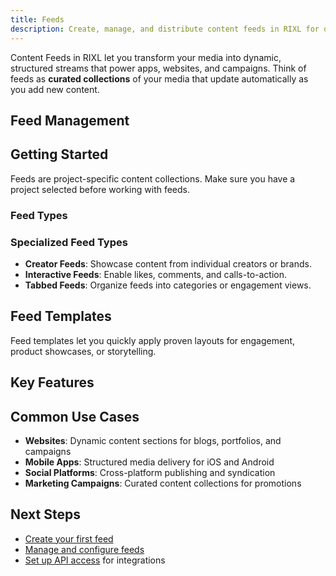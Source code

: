 ```yaml
---
title: Feeds
description: Create, manage, and distribute content feeds in RIXL for dynamic media delivery..
---
```



Content Feeds in RIXL let you transform your media into dynamic, structured streams that power apps, websites, and campaigns. Think of feeds as **curated collections** of your media that update automatically as you add new content.

## Feed Management

<div className="grid gap-6 sm:grid-cols-2">
  <InteractiveCard
    title="Create Feed"
    description="Set up new content feeds with custom organization and filtering rules."
    href="/docs/platform/dashboard/feeds/create-feed"
    icon="FolderPlus"
  />
  <InteractiveCard
    title="Manage Feeds"
    description="Configure existing feeds, update settings, and monitor performance."
    href="/docs/platform/dashboard/feeds/manage-feeds"
    icon="Settings"
  />
</div>

## Getting Started

<Callout type="info">
Feeds are project-specific content collections. Make sure you have a project selected before working with feeds.
</Callout>

### Feed Types

<div className="grid gap-6 sm:grid-cols-2 lg:grid-cols-4 mt-6">
  <InfoCard 
    title="Video Feeds" 
    description="Collections of video content with custom ordering and filtering"
    icon="Video"
  />
  <InfoCard 
    title="Image Feeds" 
    description="Curated image collections with responsive delivery"
    icon="Image"
  />
  <InfoCard 
    title="Mixed Media" 
    description="Combined video and image feeds with flexible organization"
    icon="Layers"
  />
  <InfoCard 
    title="Dynamic Feeds" 
    description="Automatically updated feeds based on rules and criteria"
    icon="Workflow"
  />
</div>

### Specialized Feed Types

- **Creator Feeds**: Showcase content from individual creators or brands.  
- **Interactive Feeds**: Enable likes, comments, and calls-to-action.  
- **Tabbed Feeds**: Organize feeds into categories or engagement views.

## Feed Templates

<div className="grid grid-cols-1 gap-4 sm:grid-cols-2">
  <InfoCard title="TikTok-Style Feeds" description="Vertical scrolling optimized for short-form video content" />
  <InfoCard title="Instagram Stories" description="Horizontal story-based layout with sequential content" />
  <InfoCard title="Portfolio Grid" description="Professional grid layouts for showcasing work" />
  <InfoCard title="News Feed" description="Article-style layout with chronological organization" />
</div>

<Callout type="info">
Feed templates let you quickly apply proven layouts for engagement, product showcases, or storytelling.
</Callout>

## Key Features

<div className="grid gap-6 sm:grid-cols-2 mt-6">
  <InfoCard title="Structured Content" description="Organize media with custom ordering, filtering, and categorization" icon="FolderIcon" />
  <InfoCard title="Dynamic Distribution" description="API-driven content delivery with real-time updates" icon="Activity" />
  <InfoCard title="Social Integration" description="Built-in support for likes, comments, and interactions" icon="MessageCircle" />
  <InfoCard title="Embeddable Widgets" description="Ready-to-use feed components for quick integration" icon="Code" />
</div>

## Common Use Cases

- **Websites**: Dynamic content sections for blogs, portfolios, and campaigns  
- **Mobile Apps**: Structured media delivery for iOS and Android  
- **Social Platforms**: Cross-platform publishing and syndication  
- **Marketing Campaigns**: Curated content collections for promotions  

## Next Steps

- [Create your first feed](/docs/platform/dashboard/feeds/create-feed)  
- [Manage and configure feeds](/docs/platform/dashboard/feeds/manage-feeds)  
- [Set up API access](/docs/platform/account/api-access) for integrations  




